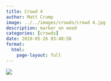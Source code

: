 ```yaml
---
title: Crowd 4
author: Matt Crump
image: ../../images/crowds/crowd 4.jpg
description: marker on wood
categories: [crowds]
date: 2019-05-26 03:48:58
format:
  html:
    page-layout: full
---
```


![](../../images/crowds/crowd 4.jpg)


